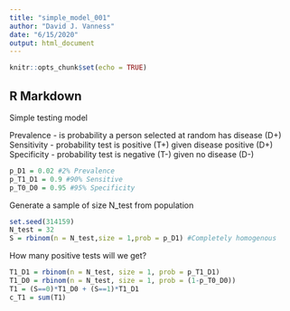 ```yaml
---
title: "simple_model_001"
author: "David J. Vanness"
date: "6/15/2020"
output: html_document
---
```


```r
knitr::opts_chunk$set(echo = TRUE)
```

## R Markdown

Simple testing model

Prevalence - is probability a person selected at random has disease (D+)
Sensitivity - probability test is positive (T+) given disease positive (D+)
Specificity - probability test is negative (T-) given no disease (D-)

```r
p_D1 = 0.02 #2% Prevalence
p_T1_D1 = 0.9 #90% Sensitive
p_T0_D0 = 0.95 #95% Specificity

```

Generate a sample of size N_test from population

```r
set.seed(314159)
N_test = 32
S = rbinom(n = N_test,size = 1,prob = p_D1) #Completely homogenous
```

How many positive tests will we get?

```r
T1_D1 = rbinom(n = N_test, size = 1, prob = p_T1_D1)
T1_D0 = rbinom(n = N_test, size = 1, prob = (1-p_T0_D0))
T1 = (S==0)*T1_D0 + (S==1)*T1_D1
c_T1 = sum(T1)
```


